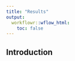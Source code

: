 ```yaml
---
title: "Results"
output:
  workflowr::wflow_html:
    toc: false
---
```


## Introduction

```r

```


